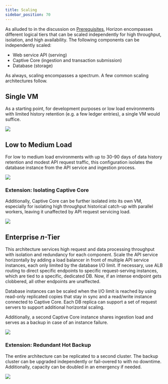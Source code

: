 ```yaml
---
title: Scaling
sidebar_position: 70
---
```


As alluded to in the discussion on [Prerequisites](./prerequisites.mdx), Horizon encompasses different logical tiers that can be scaled independently for high throughput, isolation, and high availability. The following components can be independently scaled:

- Web service API (serving)
- Captive Core (ingestion and transaction submission)
- Database (storage)

As always, scaling encompasses a spectrum. A few common scaling architectures follow.

## Single VM

As a starting point, for development purposes or low load environments with limited history retention (e.g. a few ledger entries), a single VM would suffice.

![](/assets/horizon-scaling/Topology-1VM.png)

## Low to Medium Load

For low to medium load environments with up to 30-90 days of data history retention and modest API request traffic, this configuration isolates the database instance from the API service and ingestion process.

![](/assets/horizon-scaling/Topology-2VMs.png)

### Extension: Isolating Captive Core

Additionally, Captive Core can be further isolated into its own VM, especially for isolating high throughput historical catch-up with parallel workers, leaving it unaffected by API request servicing load.

![](/assets/horizon-scaling/Topology-3VMs.png)

## Enterprise _n_-Tier

This architecture services high request and data processing throughput with isolation and redundancy for each component. Scale the API service horizontally by adding a load balancer in front of multiple API service instances, each only limited by the database I/O limit. If necessary, use ALB routing to direct specific endpoints to specific request-serving instances, which are tied to a specific, dedicated DB. Now, if an intense endpoint gets clobbered, all other endpoints are unaffected.

Database instances can be scaled when the I/O limit is reached by using read-only replicated copies that stay in sync and a read/write instance connected to Captive Core. Each DB replica can support a set of request servers to support additional horizontal scaling.

Additionally, a second Captive Core instance shares ingestion load and serves as a backup in case of an instance failure.

![](/assets/horizon-scaling/Topology-Enterprise.png)

### Extension: Redundant Hot Backup

The entire architecture can be replicated to a second cluster. The backup cluster can be upgraded independently or fail-overed to with no downtime. Additionally, capacity can be doubled in an emergency if needed.

![](/assets/horizon-scaling/Topology-Enterprise-HotBackup.png)
